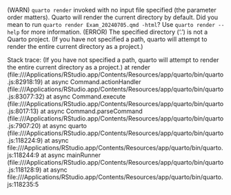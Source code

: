 (WARN) `quarto render` invoked with no input file specified (the parameter order matters).
Quarto will render the current directory by default.
Did you mean to run `quarto render Exam_20240705.qmd -html`?
Use `quarto render --help` for more information.
(ERROR) The specified directory ('.') is not a Quarto project.
(If you have not specified a path, quarto will attempt to render the entire current directory as a project.)

Stack trace:
(If you have not specified a path, quarto will attempt to render the entire current directory as a project.)
    at render (file:///Applications/RStudio.app/Contents/Resources/app/quarto/bin/quarto.js:82918:19)
    at async Command.actionHandler (file:///Applications/RStudio.app/Contents/Resources/app/quarto/bin/quarto.js:83077:32)
    at async Command.execute (file:///Applications/RStudio.app/Contents/Resources/app/quarto/bin/quarto.js:8017:13)
    at async Command.parseCommand (file:///Applications/RStudio.app/Contents/Resources/app/quarto/bin/quarto.js:7907:20)
    at async quarto (file:///Applications/RStudio.app/Contents/Resources/app/quarto/bin/quarto.js:118224:9)
    at async file:///Applications/RStudio.app/Contents/Resources/app/quarto/bin/quarto.js:118244:9
    at async mainRunner (file:///Applications/RStudio.app/Contents/Resources/app/quarto/bin/quarto.js:118128:9)
    at async file:///Applications/RStudio.app/Contents/Resources/app/quarto/bin/quarto.js:118235:5
